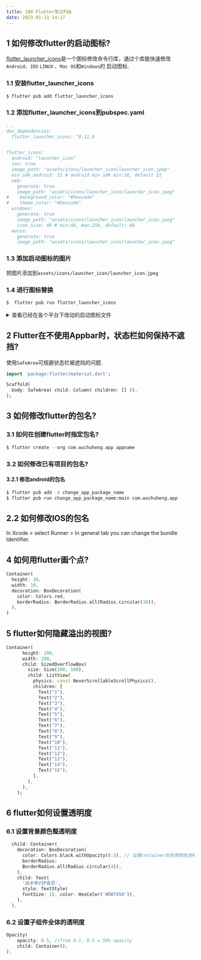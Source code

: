 ```yaml
---
title: 100 Flutter常见FQA
date: 2023-01-11 14:17
---
```


## 1 如何修改flutter的启动图标?
[flutter_launcher_icons](https://pub.dev/packages/flutter_launcher_icons)是一个图标修改命令行库，通过个库能快速修改`Android`、`IOS` `LINUX` 、`Mac OS`和`Windows`的
启动图标.
### 1.1 安装flutter_launcher_icons
```bash 
$ flutter pub add flutter_launcher_icons
```

### 1.2 添加flutter_launcher_icons到pubspec.yaml
```yaml
...
dev_dependencies:
  flutter_launcher_icons: ^0.11.0


flutter_icons:
  android: "launcher_icon"
  ios: true
  image_path: "assets/icons/launcher_icon/launcher_icon.jpeg"
  min_sdk_android: 21 # android min sdk min:16, default 21
  web:
    generate: true
    image_path: "assets/icons/launcher_icon/launcher_icon.jpeg"
#    background_color: "#hexcode"
#    theme_color: "#hexcode"
  windows:
    generate: true
    image_path: "assets/icons/launcher_icon/launcher_icon.jpeg"
    icon_size: 48 # min:48, max:256, default: 48
  macos:
    generate: true
    image_path: "assets/icons/launcher_icon/launcher_icon.jpeg"
```

### 1.3 添加启动图标的图片

把图片添加到`assets/icons/launcher_icon/launcher_icon.jpeg`


### 1.4 进行图标替换
```bash
$  flutter pub run flutter_launcher_icons 

```

<details>
<summary>查看已经在各个平台下改动的启动图标文件</summary>

```bash
$ git status
On branch master
Changes not staged for commit:
  (use "git add <file>..." to update what will be committed)
    (use "git restore <file>..." to discard changes in working directory)
    modified:   android/app/src/main/AndroidManifest.xml
    modified:   ios/Runner/Assets.xcassets/AppIcon.appiconset/Icon-App-1024x1024@1x.png
    modified:   ios/Runner/Assets.xcassets/AppIcon.appiconset/Icon-App-20x20@1x.png
    modified:   ios/Runner/Assets.xcassets/AppIcon.appiconset/Icon-App-20x20@2x.png
    modified:   ios/Runner/Assets.xcassets/AppIcon.appiconset/Icon-App-20x20@3x.png
    modified:   ios/Runner/Assets.xcassets/AppIcon.appiconset/Icon-App-29x29@1x.png
    modified:   ios/Runner/Assets.xcassets/AppIcon.appiconset/Icon-App-29x29@2x.png
    modified:   ios/Runner/Assets.xcassets/AppIcon.appiconset/Icon-App-29x29@3x.png
    modified:   ios/Runner/Assets.xcassets/AppIcon.appiconset/Icon-App-40x40@1x.png
    modified:   ios/Runner/Assets.xcassets/AppIcon.appiconset/Icon-App-40x40@2x.png
    modified:   ios/Runner/Assets.xcassets/AppIcon.appiconset/Icon-App-40x40@3x.png
    modified:   ios/Runner/Assets.xcassets/AppIcon.appiconset/Icon-App-60x60@2x.png
    modified:   ios/Runner/Assets.xcassets/AppIcon.appiconset/Icon-App-60x60@3x.png
    modified:   ios/Runner/Assets.xcassets/AppIcon.appiconset/Icon-App-76x76@1x.png
    modified:   ios/Runner/Assets.xcassets/AppIcon.appiconset/Icon-App-76x76@2x.png
    modified:   ios/Runner/Assets.xcassets/AppIcon.appiconset/Icon-App-83.5x83.5@2x.png
    modified:   macos/Runner/Assets.xcassets/AppIcon.appiconset/Contents.json
    modified:   macos/Runner/Assets.xcassets/AppIcon.appiconset/app_icon_1024.png
    modified:   macos/Runner/Assets.xcassets/AppIcon.appiconset/app_icon_128.png
    modified:   macos/Runner/Assets.xcassets/AppIcon.appiconset/app_icon_16.png
    modified:   macos/Runner/Assets.xcassets/AppIcon.appiconset/app_icon_256.png
    modified:   macos/Runner/Assets.xcassets/AppIcon.appiconset/app_icon_32.png
    modified:   macos/Runner/Assets.xcassets/AppIcon.appiconset/app_icon_512.png
    modified:   macos/Runner/Assets.xcassets/AppIcon.appiconset/app_icon_64.png
    modified:   pubspec.lock
    modified:   pubspec.yaml
    modified:   web/favicon.png
    modified:   web/icons/Icon-192.png
    modified:   web/icons/Icon-512.png
    modified:   web/icons/Icon-maskable-192.png
    modified:   web/icons/Icon-maskable-512.png
    modified:   web/manifest.json
    modified:   windows/runner/resources/app_icon.ico
```
        
</details>


## 2 Flutter在不使用Appbar时，状态栏如何保持不遮挡?

使用`SafeArea`可规避状态栏被遮挡的问题. 

```dart
import 'package:flutter/material.dart';

Scaffold(
  body: SafeArea( child: Column( children: [] )),
);

```

## 3 如何修改flutter的包名?
### 3.1 如何在创建flutter时指定包名?


``` dart title="如想要创建一个应用的包名: com.wuchuheng.app"
$ flutter create --org com.wuchuheng.app appname
```

### 3.2 如何修改已有项目的包名?

#### 3.2.1 修改android的包名

```bash
$ flutter pub add -d change_app_package_name
$ flutter pub run change_app_package_name:main com.wuchuheng.app
```
## 2.2 如何修改IOS的包名
In Xcode > select Runner > In general tab you can change the bundle Identifier.

## 4 如何用flutter画个点? 

```dart
Container(
  height: 10,
  width: 10,
  decoration: BoxDecoration(
    color: Colors.red,
    borderRadius: BorderRadius.all(Radius.circular(10)),
  ),
)

```

## 5 flutter如何隐藏溢出的视图?

```dart
Container(
      height: 100,
      width: 200,
      child: SizedOverflowBox(
        size: Size(200, 100),
        child: ListView(
          physics: const NeverScrollableScrollPhysics(),
          children: [
            Text("1"),
            Text("2"),
            Text("3"),
            Text("4"),
            Text("5"),
            Text("6"),
            Text("7"),
            Text("8"),
            Text("9"),
            Text("10"),
            Text("11"),
            Text("12"),
            Text("13"),
            Text("14"),
            Text("15"),
          ],
        ),
      ),
    );

```

## 6 flutter如何设置透明度

### 6.1 设置背景颜色整透明度


```dart
  child: Container(
    decoration: BoxDecoration(
      color: Colors.black.withOpacity(0.5), // 设置container的背景颜色透明度不涉及子组件
      borderRadius:
	  BorderRadius.all(Radius.circular(4)),
    ),
    child: Text(
      '送半年VIP会员',
      style: TextStyle(
	  fontSize: 10, color: HexColor('#DB7450')),
    ),
  ),

```

### 6.2 设置子组件全体的透明度

```dart
Opacity(
    opacity: 0.5, //from 0-1, 0.5 = 50% opacity
    child: Container(),
),

```
